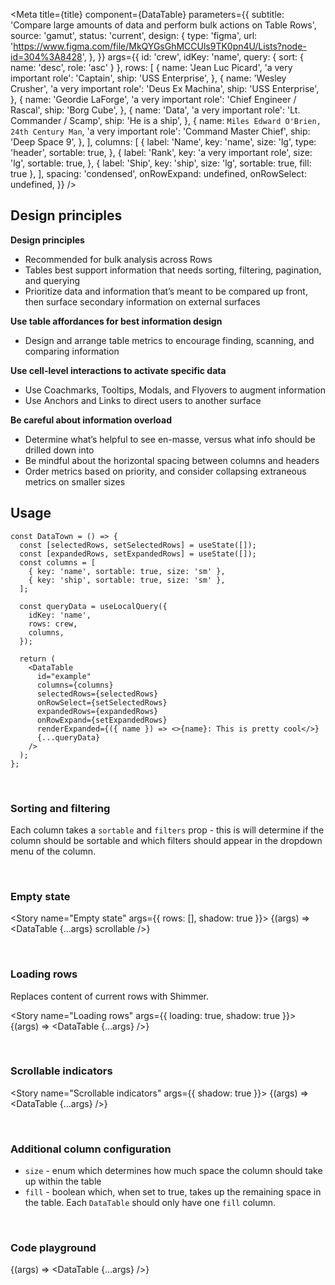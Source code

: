 

<Meta
  title={title}
  component={DataTable}
  parameters={{
    subtitle:
      'Compare large amounts of data and perform bulk actions on Table Rows',
    source: 'gamut',
    status: 'current',
    design: {
      type: 'figma',
      url:
        'https://www.figma.com/file/MkQYGsGhMCCUls9TK0pn4U/Lists?node-id=304%3A8428',
    },
  }}
  args={{
    id: 'crew',
    idKey: 'name',
    query: { sort: { name: 'desc', role: 'asc' } },
    rows: [
      {
        name: 'Jean Luc Picard',
        'a very important role': 'Captain',
        ship: 'USS Enterprise',
      },
      {
        name: 'Wesley Crusher',
        'a very important role': 'Deus Ex Machina',
        ship: 'USS Enterprise',
      },
      {
        name: 'Geordie LaForge',
        'a very important role': 'Chief Engineer / Rascal',
        ship: 'Borg Cube',
      },
      {
        name: 'Data',
        'a very important role': 'Lt. Commander / Scamp',
        ship: 'He is a ship',
      },
      {
        name: `Miles Edward O'Brien, 24th Century Man`,
        'a very important role': 'Command Master Chief',
        ship: 'Deep Space 9',
      },
    ],
    columns: [
      {
        label: 'Name',
        key: 'name',
        size: 'lg',
        type: 'header',
        sortable: true,
      },
      {
        label: 'Rank',
        key: 'a very important role',
        size: 'lg',
        sortable: true,
      },
      { label: 'Ship', key: 'ship', size: 'lg', sortable: true, fill: true },
    ],
    spacing: 'condensed',
    onRowExpand: undefined,
    onRowSelect: undefined,
  }}
/>

## Design principles

**Design principles**

- Recommended for bulk analysis across Rows
- Tables best support information that needs sorting, filtering, pagination, and querying
- Prioritize data and information that’s meant to be compared up front, then surface secondary information on external surfaces

**Use table affordances for best information design**

- Design and arrange table metrics to encourage finding, scanning, and comparing information

**Use cell-level interactions to activate specific data**

- Use Coachmarks, Tooltips, Modals, and Flyovers to augment information
- Use Anchors and Links to direct users to another surface

**Be careful about information overload**

- Determine what’s helpful to see en-masse, versus what info should be drilled down into
- Be mindful about the horizontal spacing between columns and headers
- Order metrics based on priority, and consider collapsing extraneous metrics on smaller sizes

## Usage

```tsx
const DataTown = () => {
  const [selectedRows, setSelectedRows] = useState([]);
  const [expandedRows, setExpandedRows] = useState([]);
  const columns = [
    { key: 'name', sortable: true, size: 'sm' },
    { key: 'ship', sortable: true, size: 'sm' },
  ];

  const queryData = useLocalQuery({
    idKey: 'name',
    rows: crew,
    columns,
  });

  return (
    <DataTable
      id="example"
      columns={columns}
      selectedRows={selectedRows}
      onRowSelect={setSelectedRows}
      expandedRows={expandedRows}
      onRowExpand={setExpandedRows}
      renderExpanded={({ name }) => <>{name}: This is pretty cool</>}
      {...queryData}
    />
  );
};
```

<br />

### Sorting and filtering

Each column takes a `sortable` and `filters` prop - this is will determine if the column should be sortable and which filters should appear in the dropdown menu of the column.

<Story name="Full example">
  <DataTableTemplate />
</Story>

<br />

### Empty state

<Story name="Empty state" args={{ rows: [], shadow: true }}>
  {(args) => <DataTable {...args} scrollable />}
</Story>

<br />

### Loading rows

Replaces content of current rows with <LinkTo kind="Atoms/Loaders/Shimmer">Shimmer</LinkTo>.

<Story name="Loading rows" args={{ loading: true, shadow: true }}>
  {(args) => <DataTable {...args} />}
</Story>

<br />

### Scrollable indicators

<Story name="Scrollable indicators" args={{ shadow: true }}>
  {(args) => <DataTable {...args} />}
</Story>

<br />

### Additional column configuration

- `size` - enum which determines how much space the column should take up within the table
- `fill` - boolean which, when set to true, takes up the remaining space in the table. Each `DataTable` should only have one `fill` column.

<br />

### Code playground

<Story name="DataTable">{(args) => <DataTable {...args} />}</Story>

<br />
<br />
<br />

<PropsTable story="DataTable" />
